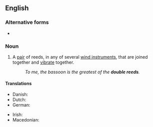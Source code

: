 {{also|double-reed}}
==English==

===Alternative forms===
* {{l|en|double-reed}}

===Noun===
{{wikipedia}}
{{en-noun}}

# {{lb|en|music}} A [[pair]] of reeds, in any of several [[wind instrument]]s, that are joined together and [[vibrate]] together.
#: ''To me, the bassoon is the greatest of the '''double reeds'''.''

====Translations====
{{trans-top|a pair of reeds in wind instruments}}
* Danish: {{t|da|dobbelt rørblad}}
* Dutch: {{t+|nl|dubbelriet}}
* German: {{t|de|Doppelrohrblatt}}
{{trans-mid}}
* Irish: {{t|ga|feag dhúbailte|f}}
* Macedonian: {{t|mk|двојанка|f|tr=dvójanka}}
{{trans-bottom}}